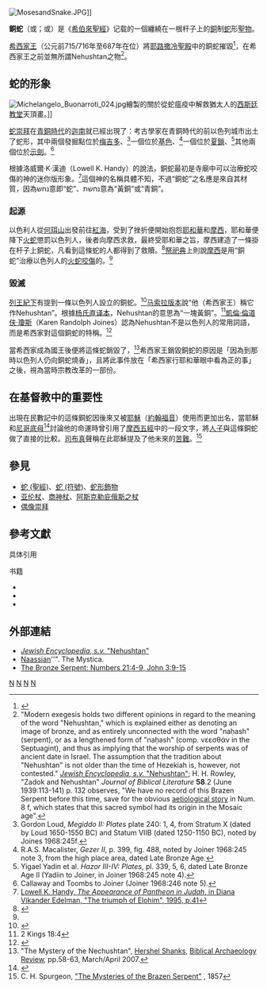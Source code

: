 [[File:MosesandSnake.JPG|thumb]]]]

'''銅蛇'''（{{lang-en|'''Nehushtan'''}}或{{lang|en|'''Nehustan'''}}；{{lang-he|נחושתן}}或{{rtl-lang|he|נחש הנחושת}}）是《[[希伯來聖經|希伯來聖經]]》记载的一個纏繞在一根杆子上的[[銅|銅]]制[[蛇_(符號)|蛇]]形[[聖物|聖物]]。

[[希西家王|希西家王]]（公元前715/716年至687年在位）將[[耶路撒冷|耶路撒冷]][[聖殿|聖殿]]中的銅蛇摧毀<ref>{{bibleverse|2|Kings|18:4|HE}}</ref>，在希西家王之前並無所謂Nehushtan之物<ref>"Modern exegesis holds two different opinions in regard to the meaning of the word "Nehushtan," which is explained either as denoting an image of bronze, and as entirely unconnected with the word "naḥash" (serpent), or as a lengthened form of "naḥash" (comp. νεεσθάν in the Septuagint), and thus as implying that the worship of serpents was of ancient date in Israel. The assumption that the tradition about "Nehushtan" is not older than the time of Hezekiah is, however, not contested." [http://www.jewishencyclopedia.com/view.jsp?letter=N&artid=177 ''Jewish Encyclopedia'', ''s.v.'' "Nehushtan"]; H. H. Rowley, "Zadok and Nehushtan" ''Journal of Biblical Literature'' '''58'''.2 (June 1939:113-141) p. 132 observes, "We have no record of this Brazen Serpent before this time, save for the obvious [[Etiology|aetiological story]] in Num. 8 f, which states that this sacred symbol had its origin in the Mosaic age".</ref>。

== 蛇的形象 ==
[[File:Michelangelo_Buonarroti_024.jpg|thumb]]繪製的關於從蛇瘟疫中解救猶太人的[[西斯廷教堂|西斯廷教堂]]天頂畫。]]

[[蛇崇拜|蛇崇拜]]在[[青銅時代|青銅時代]]的[[迦南|迦南]]就已經出現了：考古學家在青銅時代的前以色列城市出土了蛇形{{link-en|祭物cult object}}，其中兩個發掘點位於[[梅吉多|梅吉多]]、<ref>Gordon Loud, ''Megiddo II: Plates'' plate 240: 1, 4, from Stratum X (dated by Loud 1650-1550 BC) and Statum VIIB (dated 1250-1150 BC), noted by Joines 1968:245f.</ref>一個位於[[基色_(城市)|基色]]、<ref>R.A.S. Macalister, ''Gezer II'', p. 399, fig. 488, noted by Joiner 1968:245 note 3, from the high place area, dated Late Bronze Age.</ref>一個位於[[夏鎖|夏鎖]]、<ref>Yigael Yadin et al. ''Hazor III-IV: Plates'', pl. 339, 5, 6, dated Late Bronze Age II (Yadiin to Joiner, in Joiner 1968:245 note 4).</ref>其他兩個位於[[示劍|示劍]]。<ref>Callaway and Toombs to Joiner (Joiner 1968:246 note 5).</ref>

根據洛威爾·K·漢迪（Lowell K. Handy）的說法，銅蛇最初是寺廟中可以治療蛇咬傷的神的迷你版形象。<ref>[http://books.google.com.au/books?id=bua2dMa9fJ4C&printsec=frontcover&dq=The+crisis+of+Israelite+religion:+transformation+of+religious+tradition&source=gbs_similarbooks_s&cad=1#v=onepage&q&f=false Lowell K. Handy, ''The Appearance of Pantheon in Judah'', in Diana Vikander Edelman, "The triumph of Elohim", 1995, p.41]</ref>這個神的名稱具體不知，不過“銅蛇”之名應是來自其材質，因為נחש意即“蛇”、נחשת意為“黃銅”或“青銅”。

===起源===
{{see also|蛇 (聖經)#青銅蛇}}

以色利人從[[何珥山|何珥山]]出發前往[[紅海|紅海]]，受到了挫折便開始抱怨[[耶和華|耶和華]]和[[摩西|摩西]]，耶和華便降下[[火蛇|火蛇]]懲罰以色列人，後者向摩西求救，最終受耶和華之旨，摩西建造了一條掛在杆子上銅蛇，凡看到這條蛇的人都得到了救贖。<ref name="#1">{{bibleverse||Numbers|21:4-9|HE}}</ref>[[祭祀典|祭祀典]]上則說[[摩西|摩西]]是用“銅蛇”治療以色列人的[[火蛇咬傷|火蛇咬傷]]的。<ref name="#1"/>

===毀滅===

[[列王紀下|列王紀下]]有提到一條以色列人設立的銅蛇。<ref name="Noth, 156">{{harvnb|Noth|1968|p=156}}</ref>[[马索拉版本|马索拉版本]]說“他（希西家王）稱它作Nehushtan”。根據[[杨氏直译本|杨氏直译本]]，Nehushtan的意思為“一塊黃銅”。<ref>2 Kings 18:4</ref>[[凱倫·倫道伕·瓊斯|凱倫·倫道伕·瓊斯]]（Karen Randolph Joines）認為Nehushtan不是以色列人的常用詞語，而是希西家對這個銅蛇的特稱。<ref name ="JOBL, 87">{{cite book|last=Joines|first=Karen Randolph|title=The Bronze Serpent in the Israelite Cult The Bronze Serpent in the Israelite Cult|year=1968|publisher=JOBL, 87|page=245, note 1}}</ref>

當希西家成為國王後便將這條蛇銷毀了，<ref>"The Mystery of the Nechushtan", [[Hershel_Shanks|Hershel Shanks]], [[Biblical_Archaeology_Review|Biblical Archaeology Review]], pp.58-63, March/April 2007.</ref>希西家王銷毀銅蛇的原因是「因為到那時以色列人仍向銅蛇燒香」，且將此事件放在「希西家行耶和華眼中看為正的事」之後，視為當時宗教改革的一部份。

== 在基督教中的重要性 {{anchor|Christianity}} ==

{{cquote2|摩西在旷野怎样举蛇，人子也必照样被举起来，叫一切信他的都得永生|{{bibleref|約翰福音|3:14-15|KJV}}}}

出現在民數記中的這條銅蛇因後來又被[[耶穌|耶穌]]（[[約翰福音|約翰福音]]）使用而更加出名，當耶穌和[[尼哥底母|尼哥底母]]<ref>{{harvnb|Olson|1996|p=137}}</ref>討論他的命運時曾引用了[[摩西五經|摩西五經]]中的一段文字，將[[人子|人子]]與這條銅蛇做了直接的比較。[[司布真|司布真]]聲稱在此耶穌提及了他未來的[[耶穌受難|苦難]]。<ref>C. H. Spurgeon, [http://www.spurgeon.org/sermons/0153.htm "The Mysteries of the Brazen Serpent"] {{webarchive|url=https://web.archive.org/web/20130212034140/http://www.spurgeon.org/sermons/0153.htm |date=2013-02-12 }}, 1857</ref>

== 參見 ==
* [[蛇_(聖經)|蛇 (聖經)]]、[[蛇_(符號)|蛇 (符號)]]、[[蛇形飾物|蛇形飾物]]
* [[亚伦杖|亚伦杖]]、[[商神杖|商神杖]]、[[阿斯克勒庇俄斯之杖|阿斯克勒庇俄斯之杖]]
* [[偶像崇拜|偶像崇拜]]

== 參考文獻 ==
;具体引用
{{Reflist|2}}

;书籍
* {{JewishEncyclopedia
|article=Brazen serpent
|url=http://www.jewishencyclopedia.com/view.jsp?artid=1425&letter=B
|author=[[Kaufmann_Kohler|Kaufmann Kohler]], [[Isaac_Husik|Isaac Husik]], [[Morris_Jastrow|Morris Jastrow]] Jr., [[J._Frederic_McCurdy|J. Frederic McCurdy]]}}
* {{cite book|last=Noth|first=Martin|author-link=Martin Noth|title=Numbers: A Commentary|year=1968|publisher=[[Westminster_John_Knox_Press|Westminster John Knox Press]]|isbn=978-0-664-22320-5|edition=Issue 613, Vol. 7|pages=155–8|ref=harv}}
* {{cite book|last=Olson|first=Dennis T.|title=Numbers|year=1996-1999|publisher=Westminster John Knox Press|location=Louisville|isbn=978-0-8042-3104-6|pages=135–8|ref=harv}}

==外部連結==
{{commons category|Brass serpent}}
* [http://www.jewishencyclopedia.com/view.jsp?letter=N&artid=177 ''Jewish Encyclopedia'', ''s.v.'' "Nehushtan"]
* [http://www.themystica.com/mystica/articles/n/nehushtan.html Naassian]''". The Mystica.
* [http://www.gnpcb.org/esv/search/?q=Numbers+21:4-9,+John+3:9-15 The Bronze Serpent: Numbers 21:4-9, John 3:9-15]

[[Category:神話傳說中的蛇|N]]
[[Category:聖經短語|N]]
[[Category:摩西|N]]
[[Category:舊約聖經|N]]